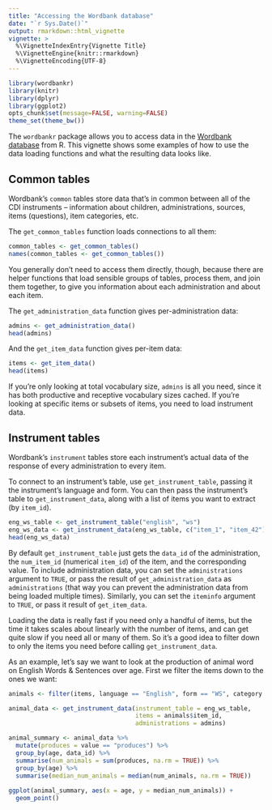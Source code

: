 ```yaml
---
title: "Accessing the Wordbank database"
date: "`r Sys.Date()`"
output: rmarkdown::html_vignette
vignette: >
  %\VignetteIndexEntry{Vignette Title}
  %\VignetteEngine{knitr::rmarkdown}
  %\VignetteEncoding{UTF-8}
---
```


```r
library(wordbankr)
library(knitr)
library(dplyr)
library(ggplot2)
opts_chunk$set(message=FALSE, warning=FALSE)
theme_set(theme_bw())
```

The `wordbankr` package allows you to access data in the [Wordbank database](http://wordbank.stanford.edu/) from R. This vignette shows some examples of how to use the data loading functions and what the resulting data looks like.


## Common tables

Wordbank's `common` tables store data that's in common between all of the CDI instruments -- information about children, administrations, sources, items (questions), item categories, etc.

The `get_common_tables` function loads connections to all them:
```r
common_tables <- get_common_tables()
names(common_tables <- get_common_tables())
```

You generally don't need to access them directly, though, because there are helper functions that load sensible groups of tables, process them, and join them together, to give you information about each administration and about each item.

The `get_administration_data` function gives per-administration data:
```r
admins <- get_administration_data()
head(admins)
```

And the `get_item_data` function gives per-item data:
```r
items <- get_item_data()
head(items)
```

If you're only looking at total vocabulary size, `admins` is all you need, since it has both productive and receptive vocabulary sizes cached. If you're looking at specific items or subsets of items, you need to load instrument data.


## Instrument tables

Wordbank's `instrument` tables store each instrument's actual data of the response of every administration to every item.

To connect to an instrument's table, use `get_instrument_table`, passing it the instrument's language and form. You can then pass the instrument's table to `get_instrument_data`, along with a list of items you want to extract (by `item_id`).
```r
eng_ws_table <- get_instrument_table("english", "ws")
eng_ws_data <- get_instrument_data(eng_ws_table, c("item_1", "item_42"))
head(eng_ws_data)
```

By default `get_instrument_table` just gets the `data_id` of the administration, the `num_item_id` (numerical `item_id`) of the item, and the corresponding value. To include administration data, you can set the `administrations` argument to `TRUE`, or pass the result of `get_administration_data` as `administrations` (that way you can prevent the administration data from being loaded multiple times). Similarly, you can set the `iteminfo` argument to `TRUE`, or pass it result of `get_item_data`.

Loading the data is really fast if you need only a handful of items, but the time it takes scales about linearly with the number of items, and can get quite slow if you need all or many of them. So it's a good idea to filter down to only the items you need before calling `get_instrument_data`.

As an example, let's say we want to look at the production of animal word on English Words & Sentences over age. First we filter the items down to the ones we want:
```r
animals <- filter(items, language == "English", form == "WS", category == "animals")

animal_data <- get_instrument_data(instrument_table = eng_ws_table,
                                   items = animals$item_id,
                                   administrations = admins)

animal_summary <- animal_data %>%
  mutate(produces = value == "produces") %>%
  group_by(age, data_id) %>%
  summarise(num_animals = sum(produces, na.rm = TRUE)) %>%
  group_by(age) %>%
  summarise(median_num_animals = median(num_animals, na.rm = TRUE))
  
ggplot(animal_summary, aes(x = age, y = median_num_animals)) +
  geom_point()
```